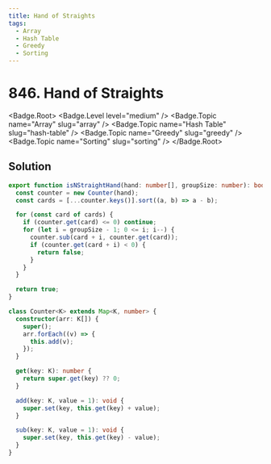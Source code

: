```yaml
---
title: Hand of Straights
tags:
  - Array
  - Hash Table
  - Greedy
  - Sorting
---
```


# 846. Hand of Straights

<Badge.Root>
  <Badge.Level level="medium" />
  <Badge.Topic name="Array" slug="array" />
  <Badge.Topic name="Hash Table" slug="hash-table" />
  <Badge.Topic name="Greedy" slug="greedy" />
  <Badge.Topic name="Sorting" slug="sorting" />
</Badge.Root>

## Solution

```typescript filename="solution.ts" copy
export function isNStraightHand(hand: number[], groupSize: number): boolean {
  const counter = new Counter(hand);
  const cards = [...counter.keys()].sort((a, b) => a - b);

  for (const card of cards) {
    if (counter.get(card) <= 0) continue;
    for (let i = groupSize - 1; 0 <= i; i--) {
      counter.sub(card + i, counter.get(card));
      if (counter.get(card + i) < 0) {
        return false;
      }
    }
  }

  return true;
}

class Counter<K> extends Map<K, number> {
  constructor(arr: K[]) {
    super();
    arr.forEach((v) => {
      this.add(v);
    });
  }

  get(key: K): number {
    return super.get(key) ?? 0;
  }

  add(key: K, value = 1): void {
    super.set(key, this.get(key) + value);
  }

  sub(key: K, value = 1): void {
    super.set(key, this.get(key) - value);
  }
}
```

<ProblemLink
  codingSite="leetcode"
  href="https://leetcode.com/problems/hand-of-straights"
  title="Hand of Straights"
/>
